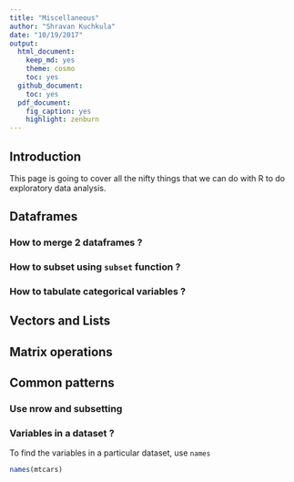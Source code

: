 ```yaml
---
title: "Miscellaneous"
author: "Shravan Kuchkula"
date: "10/19/2017"
output:
  html_document:
    keep_md: yes
    theme: cosmo
    toc: yes
  github_document:
    toc: yes
  pdf_document:
    fig_caption: yes
    highlight: zenburn
---
```


## Introduction
This page is going to cover all the nifty things that we can do with R to do exploratory data analysis. 

## Dataframes
### How to merge 2 dataframes ?
### How to subset using `subset` function ?
### How to tabulate categorical variables ?

## Vectors and Lists
## Matrix operations
## Common patterns
### Use nrow and subsetting
### Variables in a dataset ?
To find the variables in a particular dataset, use `names`
```r
names(mtcars)
```


